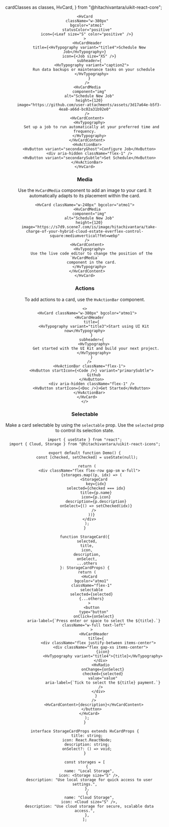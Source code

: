   cardClasses as classes,
  HvCard,
} from "@hitachivantara/uikit-react-core";


<Header
  params={{
    name: "Card",
    classes,
    subComponents: ["Header", "Content", "Media"],
  }}
/>

```tsx live
<HvCard
  className="w-380px"
  bgcolor="atmo1"
  statusColor="positive"
  icon={<Leaf size="S" color="positive" />}
>
  <HvCardHeader
    title={<HvTypography variant="title4">Schedule New Job</HvTypography>}
    icon={<Job size="XS" />}
    subheader={
      <HvTypography variant="caption2">
        Run data backups or maintenance tasks on your schedule
      </HvTypography>
    }
  />
  <HvCardMedia
    component="img"
    alt="Schedule New Job"
    height={120}
    image="https://github.com/user-attachments/assets/3d17a64e-b5f3-4ea8-a66d-bc02a31b92e0"
  />
  <HvCardContent>
    <HvTypography>
      Set up a job to run automatically at your preferred time and frequency.
    </HvTypography>
  </HvCardContent>
  <HvActionBar>
    <HvButton variant="secondaryGhost">Configure Job</HvButton>
    <div aria-hidden className="flex-1" />
    <HvButton variant="secondarySubtle">Set Schedule</HvButton>
  </HvActionBar>
</HvCard>
```

### Media

Use the `HvCardMedia` component to add an image to your card. It automatically adapts to its placement within the card.

```tsx live
<HvCard className="w-240px" bgcolor="atmo1">
  <HvCardMedia
    component="img"
    alt="Schedule New Job"
    height={120}
    image="https://s7d9.scene7.com/is/image/hitachivantara/take-charge-of-your-hybrid-cloud-estate-everflex-control-square:mediumvertical?fmt=webp"
  />
  <HvCardContent>
    <HvTypography>
      Use the live code editor to change the position of the `HvCardMedia`
      component in the card.
    </HvTypography>
  </HvCardContent>
</HvCard>
```

### Actions

To add actions to a card, use the `HvActionBar` component.

```tsx live
<>
  <HvCard className="w-380px" bgcolor="atmo1">
    <HvCardHeader
      title={
        <HvTypography variant="title3">Start using UI Kit now</HvTypography>
      }
      subheader={
        <HvTypography>
          Get started with the UI Kit and build your next project.
        </HvTypography>
      }
    />
    <HvActionBar className="flex-1">
      <HvButton startIcon={<Code />} variant="primarySubtle">
        Github
      </HvButton>
      <div aria-hidden className="flex-1" />
      <HvButton startIcon={<Doc />}>Get Started</HvButton>
    </HvActionBar>
  </HvCard>
</>
```

### Selectable

Make a card selectable by using the `selectable` prop. Use the `selected` prop to control its selection state.

```tsx live
import { useState } from "react";
import { Cloud, Storage } from "@hitachivantara/uikit-react-icons";

export default function Demo() {
  const [checked, setChecked] = useState(null);

  return (
    <div className="flex flex-row gap-sm w-full">
      {storages.map((p, idx) => (
        <StorageCard
          key={idx}
          selected={checked === idx}
          title={p.name}
          icon={p.icon}
          description={p.description}
          onSelect={() => setChecked(idx)}
        />
      ))}
    </div>
  );
}

function StorageCard({
  selected,
  title,
  icon,
  description,
  onSelect,
  ...others
}: StorageCardProps) {
  return (
    <HvCard
      bgcolor="atmo1"
      className="flex-1"
      selectable
      selected={selected}
      {...others}
    >
      <button
        type="button"
        onClick={onSelect}
        aria-label={`Press enter or space to select the ${title}.`}
        className="w-full text-left"
      >
        <HvCardHeader
          title={
            <div className="flex justify-between items-center">
              <div className="flex gap-xs items-center">
                {icon}
                <HvTypography variant="title4">{title}</HvTypography>
              </div>
              <HvRadio
                onChange={onSelect}
                checked={selected}
                value="value"
                aria-label={`Tick to select the ${title} payment.`}
              />
            </div>
          }
        />
        <HvCardContent>{description}</HvCardContent>
      </button>
    </HvCard>
  );
}

interface StorageCardProps extends HvCardProps {
  title: string;
  icon: React.ReactNode;
  description: string;
  onSelect?: () => void;
}

const storages = [
  {
    name: "Local Storage",
    icon: <Storage size="S" />,
    description: "Use local storage for quick access to user settings.",
  },
  {
    name: "Cloud Storage",
    icon: <Cloud size="S" />,
    description: "Use cloud storage for secure, scalable data access.",
  },
];
```
